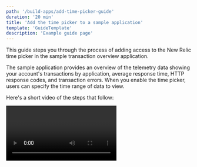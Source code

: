 ```yaml
---
path: '/build-apps/add-time-picker-guide'
duration: '20 min'
title: 'Add the time picker to a sample application'
template: 'GuideTemplate'
description: 'Example guide page'
---
```


This guide steps you through the process of adding access to the New Relic time picker in the sample transaction overview application. 

The sample application provides an overview of the telemetry data showing your account's transactions by application, average response time, HTTP response codes, and transaction errors. When you enable the time picker, users can specify the time range of data to view.

Here's a short video of the steps that follow:

<Video id="inyshp3m7r" type="wistia"/>

## Before you begin

This guide requires that you have the following:

- A github account
- New Relic developer account
- API Key (The same key you set up in [Quick start](https://one.newrelic.com/launcher/developer-center.launcher?pane=eyJuZXJkbGV0SWQiOiJkZXZlbG9wZXItY2VudGVyLmRldmVsb3Blci1jZW50ZXIifQ==)
- The New Relic One [CLI](https://cli.nr-ext.net/installer.pkg) 

<Steps>



## Prepare the time picker sample code

To get started, complete these steps to update the application UUID and run the sample application locally:

    <Step>

Clone the time picker from our how-to [GitHub](https://github.com/newrelic/nr1-how-to/tree/master/add-time-picker) repository.

</Step>

<Step>

In your preferred text editor, open `/add-time-picker/nerdlets/nr1-howto-add-time-picker-nerdlet/index.js`.

Replace `<ADD YOUR ACCOUNT ID>` with your account id:

```js
this.accountId = <ADD YOUR ACCOUNT ID>;
```

| NOTE: Your account ID is viewable in the profile selection menu of the developer center (where you downloaded the New Relic One CLI). |
| :------------- |

</Step>

<Step>

In your terminal, change to the `add-time-picker` directory:

```
cd /nr1-howto/add-time-picker
```
Execute these commands to update the UUID and serve the sample application.

```
nr1 nerdpack:uuid -gf
nr1 nerdpack:serve
```
</Step>

<Step>

Once the sample application is successfully served, go to the local New Relic One homepage: https://one.newrelic.com/?nerdpacks=local

</Step>

<Step>

Click ***Add Time Picker***:

| NOTE: If you don't see any launchers, click ***Your applications***. |
| :------------- |

![How-to launcher image](../images/homepage-launcher.png)

</Step>

</Steps>

After launching the **Add Time Picker** application, you see a dashboard that gives an overview of the transactions in your New Relic account:

![Transaction overview application](../images/add-timepicker.png)

By default, the application shows your data within the last 60 minutes. If you toggle the time picker, it doesn't update the charts because the transaction overview application isn't connected to the New Relic One platform. It has no access to the data from the time picker. In the following sections, you'll add the time picker to the example application and add the time to the queries.

</Step>

<Steps>

## Import a new component

The first step in adding the time picker is to import the `PlatformStateContext` component. 

| NOTE: If you need more details about our example below, see the APIs and components page on [https://developer.newrelic.com](https://developer.newrelic.com/client-side-sdk/index.html#apis/PlatformStateContext) |
| :------------- |

Here's what the `PlatformStateContext` component does:

* Wraps all of the code within the return statement of the render method
* Makes a function call passing in the New Relic platform state
* Returns all of the code within our current return statement

Complete these steps:

<Step>

In a text editor, open `/add-time-picker/nerdlets/nr1-howto-add-time-picker-nerdlet/index.js`.

</Step>

<Step>

Add the `PlatformStateContext` component to the end of the import statement so it looks like this:

```js
import {
  Grid,
  GridItem,
  HeadingText,
  AreaChart,
  TableChart,
  PieChart,
  PlatformStateContext
} from 'nr1';
```
</Step>

<Step>
    
Just below the current `return` insert this code for the `PlatformStateContext` component:

```js
<PlatformStateContext.Consumer>
    {(platformState) => {
return (
// ADD THE CURRENT RETURN CODE HERE
)
}}
</PlatformStateContext.Consumer>
```

</Step>

Move the current application code so it is under the `return` of the `PlatformState` function call. The `return` statement should now look like this:

```js
return (
    <PlatformStateContext.Consumer>
        {(PlatformState) => {
            return (
            <>
                <Grid
                className="primary-grid"
                spacingType={[Grid.SPACING_TYPE.NONE, Grid.SPACING_TYPE.NONE]}
                >
                    <GridItem className="primary-content-container" columnSpan={6}>
                        <main className="primary-content full-height">
                        <HeadingText spacingType={[HeadingText.SPACING_TYPE.MEDIUM]} type={HeadingText.TYPE.HEADING_4}>
                            Transaction Overview
                        </HeadingText>
                        <TableChart fullWidth accountId={this.accountId} query={trxOverview} />
                        </main>
                    </GridItem>
                    <GridItem className="primary-content-container" columnSpan={6}>
                        <main className="primary-content full-height">
                        <HeadingText spacingType={[HeadingText.SPACING_TYPE.MEDIUM]} type={HeadingText.TYPE.HEADING_4}>
                            Average Response Time
                        </HeadingText>
                        <AreaChart fullWidth accountId={this.accountId} query={avgResTime} />
                        </main>
                    </GridItem>
                    <GridItem className="primary-content-container" columnSpan={6}>
                        <main className="primary-content full-height">
                        <HeadingText spacingType={[HeadingText.SPACING_TYPE.MEDIUM]} type={HeadingText.TYPE.HEADING_4}>
                            Response Code
                        </HeadingText>
                        <PieChart fullWidth accountId={this.accountId} query={responseCodes} />
                        </main>
                    </GridItem>
                    <GridItem className="primary-content-container" columnSpan={6}>
                        <main className="primary-content full-height">
                        <HeadingText spacingType={[HeadingText.SPACING_TYPE.MEDIUM]} type={HeadingText.TYPE.HEADING_4}>
                            Transaction Errors
                        </HeadingText>
                        <PieChart fullWidth accountId={this.accountId} query={errCount} />
                        </main>
                    </GridItem>
                </Grid>
            </>
            );
        }}
    </PlatformStateContext.Consumer>
);
```

</Step>

<Step>
    
Add a `console.log` statement to make sure you are seeing appropriate data. Insert the following code inside the `PlatformState` return statement just before the opening tag for the `<Grid>` component:

```js
/* Taking a peek at the PlatformState */
console.log(PlatformState);
```

</Step>

</Steps>

After you complete these steps, your browser console displays something like this:

![Browser console image](../images/console.png)


<Steps>

## Add the time to the queries

In your console, you should see some data from the New Relic platform state. Now you are ready to add `timeRange` data to update the charts in the transaction overview application.

This step requires you to import the `timeRangeToNrql` utility method from the New Relic One community library.  

| NOTE: You can get more details on the New Relic One community library from our [GitHub repo](https://github.com/newrelic/nr1-community). |
| :------------- |

This helper method takes your `PlatformState.timeRange` duration data, formats it from milliseconds, and returns a formatted `SINCE` statement to add to your `NRQL`. 

<Step>

Import the `timeRangeToNrql` method by inserting this line of code below the other `import` sections:

```js
import { timeRangeToNrql } from '@newrelic/nr1-community';
```
| NOTE: You don't need to include the `AccountDropdown` from the community import example. |
| :------------- |

</Step>

<Step>

Pass the `PlatformState` to the `timeRangeToNrql` helper, and save its output as a `since` statement for later use.

```js
const since = timeRangeToNrql(PlatformState);
```
</Step>

<Step>

After creating the `since` variable, go through the code in the `PlatformStateContext` return statement and concatenate the `since` variable to each of the existing chart component queries. Here's a `TableChart` example:

```js
<TableChart fullWidth accountId={this.accountId} query={trxOverview+since} />
```

</Step>

<Step>
    
After you update all of the chart components, confirm that the final `index.js` file looks similar to this:

| NOTE: This completed sample code is in your `nerdlet final.js`. |
| :------------- |


```js
import React from 'react';
import {
  PlatformStateContext,
  Grid,
  GridItem,
  HeadingText,
  AreaChart,
  TableChart,
  PieChart
} from 'nr1';
import { timeRangeToNrql } from '@newrelic/nr1-community';

// https://docs.newrelic.com/docs/new-relic-programmable-platform-introduction

export default class Nr1HowtoAddTimePicker extends React.Component {
    constructor(props){
        super(props)
        this.accountId = 1;
    }
    render() {
        const avgResTime = `SELECT average(duration) FROM Transaction FACET appName TIMESERIES AUTO `;
        const trxOverview = `FROM Transaction SELECT count(*) as 'Transactions', apdex(duration) as 'apdex', percentile(duration, 99, 95) FACET appName `;
        const errCount = `FROM TransactionError SELECT count(*) as 'Transaction Errors' FACET error.message `;
        const responseCodes = `SELECT count(*) as 'Response Code' FROM Transaction FACET httpResponseCode `;

        return (
            <PlatformStateContext.Consumer>
                {(PlatformState) => {
                    /* Taking a peek at the PlatformState */
                    console.log(PlatformState)

                    const since = timeRangeToNrql(PlatformState);
                    console.log(since);

                    return (
                    <>
                        <Grid
                        className="primary-grid"
                        spacingType={[Grid.SPACING_TYPE.NONE, Grid.SPACING_TYPE.NONE]}
                        >
                            <GridItem className="primary-content-container" columnSpan={6}>
                                <main className="primary-content full-height">
                                <HeadingText spacingType={[HeadingText.SPACING_TYPE.MEDIUM]} type={HeadingText.TYPE.HEADING_4}>
                                    Transaction Overview
                                </HeadingText>
                                <TableChart fullWidth accountId={this.accountId} query={trxOverview+since} />
                                </main>
                            </GridItem>
                            <GridItem className="primary-content-container" columnSpan={6}>
                                <main className="primary-content full-height">
                                <HeadingText spacingType={[HeadingText.SPACING_TYPE.MEDIUM]} type={HeadingText.TYPE.HEADING_4}>
                                    Average Response Time
                                </HeadingText>
                                <AreaChart fullWidth accountId={this.accountId} query={avgResTime+since} />
                                </main>
                            </GridItem>
                            <GridItem className="primary-content-container" columnSpan={6}>
                                <main className="primary-content full-height">
                                <HeadingText spacingType={[HeadingText.SPACING_TYPE.MEDIUM]} type={HeadingText.TYPE.HEADING_4}>
                                    Response Code
                                </HeadingText>
                                <PieChart fullWidth accountId={this.accountId} query={responseCodes+since} />
                                </main>
                            </GridItem>
                            <GridItem className="primary-content-container" columnSpan={6}>
                                <main className="primary-content full-height">
                                <HeadingText spacingType={[HeadingText.SPACING_TYPE.MEDIUM]} type={HeadingText.TYPE.HEADING_4}>
                                    Transaction Errors
                                </HeadingText>
                                <PieChart fullWidth accountId={this.accountId} query={errCount+since} />
                                </main>
                            </GridItem>
                        </Grid>
                    </>
                    );
                }}
            </PlatformStateContext.Consumer>
        );
    }
}
```

</Step>

</Steps>

## Summary

If you completed all the steps in this example, you successfully implemented the time picker into your application by importing the `PlatformStateContext` component and accessing its `timePicker` data object. To continue your learning, take a look at our [self-paced workshop on Github](https://github.com/newrelic/nr1-workshop).

 


### Related info

- [New Relic documentation](https://docs.newrelic.com)
- [Community page for how to add a time picker](https://discuss.newrelic.com/t/how-to-add-the-time-picker-to-nrql-queries/94268)
